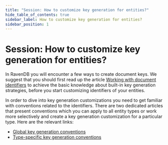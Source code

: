 ```yaml
---
title: "Session: How to customize key generation for entities?"
hide_table_of_contents: true
sidebar_label: How to customize key generation for entities?
sidebar_position: 1
---
```



# Session: How to customize key generation for entities?

In RavenDB you will encounter a few ways to create document keys. We suggest that you should first read up the article [Working with document identifiers](../../document-identifiers/working-with-document-ids.mdx)
to achieve the basic knowledge about built-in key generation strategies, before you start customizing identifiers of your entities.

In order to dive into key generation customizations you need to get familiar with conventions related to the identifiers. There are two dedicated articles that present
conventions which you can apply to all entity types or work more selectively and create a key generation customization for a particular type. Here are the relevant links:

* [Global key generation conventions](../../configuration/conventions/identifier-generation/global.mdx)
* [Type-specific key generation conventions](../../configuration/conventions/identifier-generation/type-specific.mdx)
